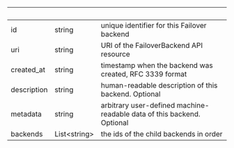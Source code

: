 | &nbsp; | &nbsp; | &nbsp; |
|---|---|---|
| id | string | unique identifier for this Failover backend |
| uri | string | URI of the FailoverBackend API resource |
| created_at | string | timestamp when the backend was created, RFC 3339 format |
| description | string | human-readable description of this backend. Optional |
| metadata | string | arbitrary user-defined machine-readable data of this backend. Optional |
| backends | List&lt;string&gt; | the ids of the child backends in order |